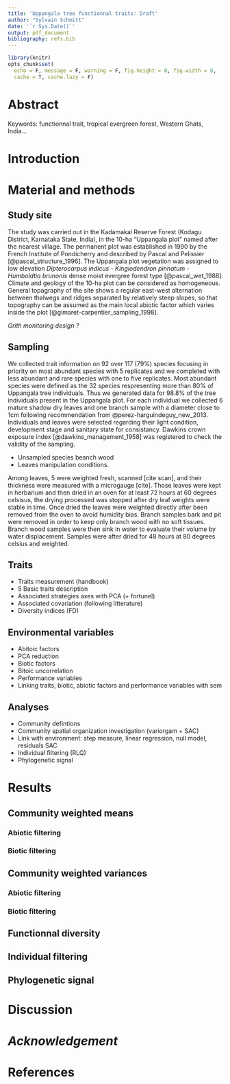 ```yaml
---
title: 'Uppangala tree functionnal traits: Draft'
author: "Sylvain Schmitt"
date: '`r Sys.Date()`'
output: pdf_document
bibliography: refs.bib
---
```


```r
library(knitr)
opts_chunk$set(
  echo = F, message = F, warning = F, fig.height = 8, fig.width = 8,
  cache = T, cache.lazy = F)
```

# Abstract

Keywords: functionnal trait, tropical evergreen forest, Western Ghats, India...

# Introduction

# Material and methods

## Study site

The study was carried out in the Kadamakal Reserve Forest (Kodagu District, Karnataka State, India), in the 10-ha "Uppangala plot" named after the nearest village. The permanent plot was established in 1990 by the French Institute of Pondicherry and described by Pascal and Pelissier [@pascal_structure_1996]. The Uppangala plot vegetation was assigned to low elevation *Dipterocarpus indicus - Kingiodendron pinnatum - Humboldtia brunonis* dense moist evergree forest type [@pascal_wet_1988]. Climate and geology of the 10-ha plot can be considered as homogeneous. General topagraphy of the site shows a regular east-west alternation between thalwegs and ridges separated by relatively steep slopes, so that topography can be assumed as the main local abiotic factor which varies inside the plot [@gimaret-carpentier_sampling_1998].

*Grith monitoring design ?*

## Sampling

We collected trait information on 92 over 117 (79%) species focusing in priority on most abundant species with 5 replicates and we completed with less abundant and rare species with one to five replicates. Most abundant species were defined as the 32 species respresenting more than 80% of Uppangala tree individuals. Thus we generated data for 98.8% of the tree individuals present in the Uppangala plot. For each individual we collected 6 mature shadow dry leaves and one branch sample with a diameter close to 1cm following recommendation from @perez-harguindeguy_new_2013. Individuals and leaves were selected regarding their light condition, development stage and sanitary state for consistancy. Dawkins crown exposure index [@dawkins_management_1958] was registered to check the validity of the sampling. 

- Unsampled species beanch wood 
- Leaves manipulation conditions.

Among leaves, 5 were weighted fresh, scanned [cite scan], and their thickness were measured with a microgauge [cite]. Those leaves were kept in herbarium and then dried in an oven for at least 72 hours at 60 degrees celsisus, the drying processed was stopped after dry leaf weights were stable in time. Once dried the leaves were weighted directly after been removed from the oven to avoid humidity bias. Branch samples bark and pit were removed in order to keep only branch wood with no soft tissues. Branch wood samples were then sink in water to evaluate their volume by water displacement. Samples were after dried for 48 hours at 80 degrees celsius and weighted. 

## Traits

- Traits measurement (handbook)
- 5 Basic traits description
- Associated strategies axes with PCA (+ fortunel)
- Associated covariation (following litterature)
- Diversity indices (FD)

## Environmental variables

- Abitoic factors
- PCA reduction
- Biotic factors
- Bitoic uncorrelation
- Performance variables
- Linking traits, biotic, abiotic factors and performance variables with sem

## Analyses

- Community defintions
- Community spatial organization investigation (variorgam + SAC)
- Link with environment: step measure, linear regression, null model, residuals SAC
- Individual filtering (RLQ)
- Phylogenetic signal

# Results

## Community weighted means

### Abiotic filtering

### Biotic filtering

## Community weighted variances

### Abiotic filtering

### Biotic filtering

## Functionnal diversity

## Individual filtering

## Phylogenetic signal

# Discussion

# *Acknowledgement*

# References
